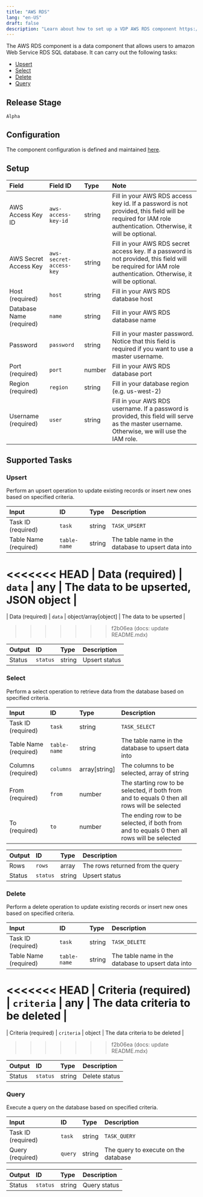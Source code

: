 ```yaml
---
title: "AWS RDS"
lang: "en-US"
draft: false
description: "Learn about how to set up a VDP AWS RDS component https://github.com/instill-ai/instill-core"
---
```


The AWS RDS component is a data component that allows users to amazon Web Service RDS SQL database.
It can carry out the following tasks:

- [Upsert](#upsert)
- [Select](#select)
- [Delete](#delete)
- [Query](#query)



## Release Stage

`Alpha`



## Configuration

The component configuration is defined and maintained [here](https://github.com/instill-ai/component/blob/main/data/awsrds/v0/config/definition.json).




## Setup


| Field | Field ID | Type | Note |
| :--- | :--- | :--- | :--- |
| AWS Access Key ID | `aws-access-key-id` | string | Fill in your AWS RDS access key id. If a password is not provided, this field will be required for IAM role authentication. Otherwise, it will be optional. |
| AWS Secret Access Key | `aws-secret-access-key` | string | Fill in your AWS RDS secret access key. If a password is not provided, this field will be required for IAM role authentication. Otherwise, it will be optional. |
| Host (required) | `host` | string | Fill in your AWS RDS database host |
| Database Name (required) | `name` | string | Fill in your AWS RDS database name |
| Password | `password` | string | Fill in your master password. Notice that this field is required if you want to use a master username. |
| Port (required) | `port` | number | Fill in your AWS RDS database port |
| Region (required) | `region` | string | Fill in your database region (e.g. us-west-2) |
| Username (required) | `user` | string | Fill in your AWS RDS username. If a password is provided, this field will serve as the master username. Otherwise, we will use the IAM role. |




## Supported Tasks

### Upsert

Perform an upsert operation to update existing records or insert new ones based on specified criteria.


| Input | ID | Type | Description |
| :--- | :--- | :--- | :--- |
| Task ID (required) | `task` | string | `TASK_UPSERT` |
| Table Name (required) | `table-name` | string | The table name in the database to upsert data into |
<<<<<<< HEAD
| Data (required) | `data` | any | The data to be upserted, JSON object |
=======
| Data (required) | `data` | object/array[object] | The data to be upserted |
>>>>>>> f2b06ea (docs: update README.mdx)



| Output | ID | Type | Description |
| :--- | :--- | :--- | :--- |
| Status | `status` | string | Upsert status |






### Select

Perform a select operation to retrieve data from the database based on specified criteria.


| Input | ID | Type | Description |
| :--- | :--- | :--- | :--- |
| Task ID (required) | `task` | string | `TASK_SELECT` |
| Table Name (required) | `table-name` | string | The table name in the database to upsert data into |
| Columns (required) | `columns` | array[string] | The columns to be selected, array of string |
| From (required) | `from` | number | The starting row to be selected, if both from and to equals 0 then all rows will be selected |
| To (required) | `to` | number | The ending row to be selected, if both from and to equals 0 then all rows will be selected |



| Output | ID | Type | Description |
| :--- | :--- | :--- | :--- |
| Rows | `rows` | array | The rows returned from the query |
| Status | `status` | string | Upsert status |






### Delete

Perform a delete operation to update existing records or insert new ones based on specified criteria.


| Input | ID | Type | Description |
| :--- | :--- | :--- | :--- |
| Task ID (required) | `task` | string | `TASK_DELETE` |
| Table Name (required) | `table-name` | string | The table name in the database to upsert data into |
<<<<<<< HEAD
| Criteria (required) | `criteria` | any | The data criteria to be deleted |
=======
| Criteria (required) | `criteria` | object | The data criteria to be deleted |
>>>>>>> f2b06ea (docs: update README.mdx)



| Output | ID | Type | Description |
| :--- | :--- | :--- | :--- |
| Status | `status` | string | Delete status |






### Query

Execute a query on the database based on specified criteria.


| Input | ID | Type | Description |
| :--- | :--- | :--- | :--- |
| Task ID (required) | `task` | string | `TASK_QUERY` |
| Query (required) | `query` | string | The query to execute on the database |



| Output | ID | Type | Description |
| :--- | :--- | :--- | :--- |
| Status | `status` | string | Query status |







